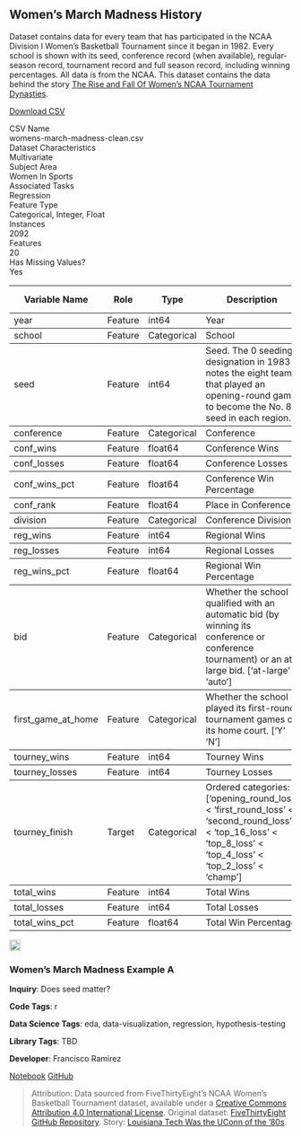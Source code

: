 ## Women's March Madness History

::: {.static-content}

Dataset contains data for every team that has participated in the NCAA Division I Women’s Basketball Tournament since it began in 1982. Every school is shown with its seed, conference record (when available), regular-season record, tournament record and full season record, including winning percentages. All data is from the NCAA. This dataset contains the data behind the story [The Rise and Fall Of Women's NCAA Tournament Dynasties](https://fivethirtyeight.com/features/louisiana-tech-was-the-uconn-of-the-80s/).

<div class="button-container">
  <a href="datasets/womens-march-madness-clean.csv" download class="download-button">
    Download CSV
  </a>
</div>

<div class="description-grid">

  <div class="field-label">CSV Name</div><div class="field-value">womens-march-madness-clean.csv</div>
  <div class="field-label">Dataset Characteristics</div><div class="field-value">Multivariate</div>
  <div class="field-label">Subject Area</div><div class="field-value">Women In Sports</div>
  <div class="field-label">Associated Tasks</div><div class="field-value">Regression</div>
  <div class="field-label">Feature Type</div><div class="field-value">Categorical, Integer, Float</div>
  <div class="field-label">Instances</div><div class="field-value">2092</div>
  <div class="field-label">Features</div><div class="field-value">20</div>
  <div class="field-label">Has Missing Values?</div><div class="field-value">Yes</div>

</div>

<div class="table-container">
  <table class="styled-table">
    <thead>
      <tr>
        <th>Variable Name</th>
        <th>Role</th>
        <th>Type</th>
        <th>Description</th>
        <th>Units</th>
        <th>Missing Values</th>
      </tr>
    </thead>
    <tbody>
      <tr>
        <td>year</td>
        <td>Feature</td>
        <td>int64</td>
        <td>Year</td>
        <td>-</td>
        <td>No</td>
      </tr>
    </tbody>
    <tbody>
      <tr>
        <td>school</td>
        <td>Feature</td>
        <td>Categorical</td>
        <td>School</td>
        <td>-</td>
        <td>No</td>
      </tr>
    </tbody>
    <tbody>
      <tr>
        <td>seed</td>
        <td>Feature</td>
        <td>int64</td>
        <td>Seed. The 0 seeding designation in 1983 notes the eight teams that played an opening-round game to become the No. 8 seed in each region.</td>
        <td>-</td>
        <td>No</td>
      </tr>
    </tbody>
    <tbody>
      <tr>
        <td>conference</td>
        <td>Feature</td>
        <td>Categorical</td>
        <td>Conference</td>
        <td>-</td>
        <td>No</td>
      </tr>
    </tbody>
    <tbody>
      <tr>
        <td>conf_wins</td>
        <td>Feature</td>
        <td>float64</td>
        <td>Conference Wins</td>
        <td>-</td>
        <td>Yes</td>
      </tr>
    </tbody>
    <tbody>
      <tr>
        <td>conf_losses</td>
        <td>Feature</td>
        <td>float64</td>
        <td>Conference Losses</td>
        <td>-</td>
        <td>Yes</td>
      </tr>
    </tbody>
    <tbody>
      <tr>
        <td>conf_wins_pct</td>
        <td>Feature</td>
        <td>float64</td>
        <td>Conference Win Percentage</td>
        <td>-</td>
        <td>Yes</td>
      </tr>
    </tbody>
    <tbody>
      <tr>
        <td>conf_rank</td>
        <td>Feature</td>
        <td>float64</td>
        <td>Place in Conference</td>
        <td>-</td>
        <td>Yes</td>
      </tr>
    </tbody>
    <tbody>
      <tr>
        <td>division</td>
        <td>Feature</td>
        <td>Categorical</td>
        <td>Conference Division</td>
        <td>-</td>
        <td>Yes</td>
      </tr>
    </tbody>
    <tbody>
      <tr>
        <td>reg_wins</td>
        <td>Feature</td>
        <td>int64</td>
        <td>Regional Wins</td>
        <td>-</td>
        <td>No</td>
      </tr>
    </tbody>
    <tbody>
      <tr>
        <td>reg_losses</td>
        <td>Feature</td>
        <td>int64</td>
        <td>Regional Losses</td>
        <td>-</td>
        <td>No</td>
      </tr>
    </tbody>
    <tbody>
      <tr>
        <td>reg_wins_pct</td>
        <td>Feature</td>
        <td>float64</td>
        <td>Regional Win Percentage</td>
        <td>%</td>
        <td>No</td>
      </tr>
    </tbody>
    <tbody>
      <tr>
        <td>bid</td>
        <td>Feature</td>
        <td>Categorical</td>
        <td>Whether the school qualified with an automatic bid (by winning its conference or conference tournament) or an at-large bid. ['at-large' 'auto']</td>
        <td>-</td>
        <td>No</td>
      </tr>
    </tbody>
    <tbody>
      <tr>
        <td>first_game_at_home</td>
        <td>Feature</td>
        <td>Categorical</td>
        <td>Whether the school played its first-round tournament games on its home court. ['Y' 'N']</td>
        <td>-</td>
        <td>No</td>
      </tr>
    </tbody>
    <tbody>
      <tr>
        <td>tourney_wins</td>
        <td>Feature</td>
        <td>int64</td>
        <td>Tourney Wins</td>
        <td>-</td>
        <td>No</td>
      </tr>
    </tbody>
    <tbody>
      <tr>
        <td>tourney_losses</td>
        <td>Feature</td>
        <td>int64</td>
        <td>Tourney Losses</td>
        <td>-</td>
        <td>No</td>
      </tr>
    </tbody>
    <tbody>
      <tr>
        <td>tourney_finish</td>
        <td>Target</td>
        <td>Categorical</td>
        <td>Ordered categories: ['opening_round_loss' < 'first_round_loss' < 'second_round_loss' < 'top_16_loss' < 'top_8_loss' < 'top_4_loss' < 'top_2_loss' < 'champ']</td>
        <td>-</td>
        <td>No</td>
      </tr>
    </tbody>
    <tbody>
      <tr>
        <td>total_wins</td>
        <td>Feature</td>
        <td>int64</td>
        <td>Total Wins</td>
        <td>-</td>
        <td>No</td>
      </tr>
    </tbody>
    <tbody>
      <tr>
        <td>total_losses</td>
        <td>Feature</td>
        <td>int64</td>
        <td>Total Losses</td>
        <td>-</td>
        <td>No</td>
      </tr>
    </tbody>
    <tbody>
      <tr>
        <td>total_wins_pct</td>
        <td>Feature</td>
        <td>float64</td>
        <td>Total Win Percentage</td>
        <td>%</td>
        <td>No</td>
      </tr>
    </tbody>
  </table>
</div>

:::

:::{.grid-container}

<div class="grid-item" data-tags="notebook,r,eda,data-visualization,regression,hypothesis-testing">
  <img src="img/dataset.png" width="20px" height="20px">
  <h3>Women's March Madness Example A</h3>
  <p>
<strong>Inquiry</strong>: Does seed matter?

<strong>Code Tags</strong>: r

<strong>Data Science Tags</strong>: eda, data-visualization, regression, hypothesis-testing

<strong>Library Tags</strong>: TBD

<strong>Developer</strong>: Francisco Ramirez
</p>
  <a href="" class="btn btn-outline-dark">Notebook</a>
  <a href="" class="btn btn-outline-dark">GitHub</a>
</div>

:::

::: {.static-content}

> Attribution: Data sourced from FiveThirtyEight's NCAA Women's Basketball Tournament dataset, available under a [Creative Commons Attribution 4.0 International License](https://creativecommons.org/licenses/by/4.0/). Original dataset: [FiveThirtyEight GitHub Repository](https://github.com/fivethirtyeight/data/tree/master/ncaa-womens-basketball-tournament). Story: [Louisiana Tech Was the UConn of the '80s](https://fivethirtyeight.com/features/louisiana-tech-was-the-uconn-of-the-80s/).

:::
